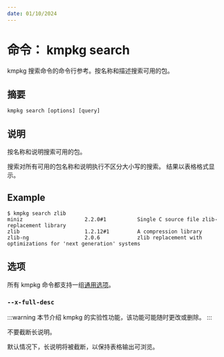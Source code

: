 ```yaml
---
date: 01/10/2024
---
```


# 命令： kmpkg search

kmpkg 搜索命令的命令行参考。按名称和描述搜索可用的包。

## 摘要

```console
kmpkg search [options] [query]
```

## 说明

按名称和说明搜索可用的包。

搜索对所有可用的包名称和说明执行不区分大小写的搜索。 结果以表格格式显示。

## Example

```console
$ kmpkg search zlib
miniz                    2.2.0#1          Single C source file zlib-replacement library
zlib                     1.2.12#1         A compression library
zlib-ng                  2.0.6            zlib replacement with optimizations for 'next generation' systems
```

## 选项

所有 kmpkg 命令都支持一组[通用选项](common-options.mdx)。

### `--x-full-desc`

:::warning
本节介绍 kmpkg 的实验性功能，该功能可能随时更改或删除。
:::

不要截断长说明。

默认情况下，长说明将被截断，以保持表格输出可浏览。
